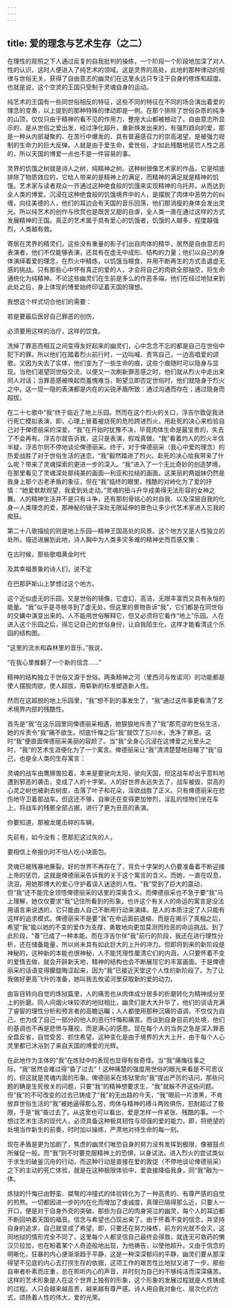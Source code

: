 ```yaml
---
---
---
```

title: 爱的理念与艺术生存（之二）
---




在理性的观照之下人通过反复的自我批判的操练，一个阶段一个阶段地加深了对人性的认识，这时人便进入了纯艺术的领域。这是灵界的高处，此地的那种律动的规律与世俗无关，获得了自由意志的幽灵们在这里永远只专注于自身的修炼和超度。也就是说，这个空灵的王国只受制于灵魂自身的运动。

纯艺术的王国有一些同世俗相反的特征，这些不同的特征在不同的场合演出着爱的理念的变奏，以上提到的那种特殊的律动即是一例。在那个排除了世俗杂质的纯净的山顶，仅仅只由于精神的看不见的作用力，整座大山都被撼动了。自由意志所显示的，是从世俗之爱出发，经过净化超升，重新焕发出来的，有强烈趋向的爱，那是一种从内部凝聚的、在苦行中爆发的、具有普遍感召力的崇高渴望，是被强力钳制的生命力的巨大反弹。人就是由于爱生命，爱世俗，才如此残酷地惩罚人性之恶的，所以天国的博爱一点也不是一件容易的事。

灵界的饥饿之树就是诗人之树，纯精神之树。这种树很像艺术家的作品，它是彻底排除了物质效应的，它给人带来的是精神上的满足，而精神的满足就是精神的饥饿。艺术家与读者观众一齐通过这种绝食般的饥饿来实现精神的乌托邦，从而达到全人类的博爱。沉浸在这种绝食般的饥饿境界中的人，是摆脱了肉体中恶势力的纠缠，向往美德的人，他们的耳边会有天国的音乐回荡，他们那消瘦的身体会发出灵光。所以纯艺术的创作与欣赏也是既苦又甜的自虐，全人类一直在通过这样的方式发展精神的王国。真正的艺术属于具有爱心的饥饿者，饥饿的人越多，程度越强烈，人类越有救。

寄居在灵界的精灵们，这些没有重量的影子们出自肉体的精华，居然是自由意志的表演者，他们不仅能够表演，还具有在虚无中成形、结构的力量；他们以自己的身体演绎着爱的理念，在烈火中精炼，以饥饿当粮食，并用不断再生的方式击退虚无感的挑战。只有那些心中怀有真正的爱的人，才会将自己的肉欲全部抽空，将生命通统化为纯精神。不论这些幽灵们在生前是多么的作恶多端，他们在经过地狱来到此处之后，身上体现的博爱始终印证着天国的理想。

我想这个样式切合他们的需要：

若是要最后医好自己罪恶的创伤，

必须要用这样的治疗，这样的饮食。

洗掉了罪恶而相互之间变得友好起来的幽灵们，心中念念不忘的都是自己在世俗中犯下的罪。所以他们在踏着烈火前行时，一边叫喊、责骂自己，一边高唱爱的颂歌。又因为失去了实体，他们变为了一些生命的痕，这些个痕随时可以隐身与显现。当他们渴望同世俗交流，以便又一次刷新罪恶感之时，他们就从烈火中走出来同人对话；当罪恶感被唤起而羞愧难当，盼望立即否定世俗时，他们就隐身于烈火之中。这一现一隐的表演都是内在的尖锐矛盾所致：通过沟通而存在；通过隐身而超拔。

在二十七歌中“我”终于临近了地上乐园。然而在这个烈火的关口，浮吉尔敦促我进行死亡模拟表演，即，心理上冒着被烧死的危险跨进烈火，用赴死的决心来检验自己对于俾德丽采的深爱。“我”在开始时犹豫不决，毕竟肉体生命是最宝贵的，失去了不会再有。浮吉尔就告诉我，这只是表演，假戏真做。“我”看着灼人的烈火半信半疑，浮吉尔则不停地谈论俾德丽采。终于，对于俾德丽采（我心中爱的理念）的热爱战胜了对于世俗生活的迷恋，“我”毅然踏进了烈火。赴死的决心给我带来了什么呢？带来了灵魂探索的更进一步的深入。“我”进入了一个无比奇妙的创造梦境，在那里看见了灵魂深处那纯美的画面—利亚和拉结的画面。这美丽的两姐妹仍然是我身上那个古老矛盾的象征，但在“我”临终的眼里，残酷的对峙化为了爱的抒情：“她爱默默观望，我爱到处走动。”灵魂的扭斗升华成美得无法形容的女神之舞。人的精神生活并不是只有斗争，还有那刻骨铭心的对自我、以及深层自我的化身—人类理念的爱，那神秘的镜子深处无限延伸的景色让多少代艺术家进入忘我的痴狂。

第二十八歌描绘的则是地上乐园—精神王国高处的风景。这个地方又是人性独立的处所。描述进展到此地，诗人胸中为人类多灾多难的精神史而百感交集：

在古时候，那些歌唱黄金时代

及其幸福景象的诗人们，说不定

在巴那萨斯山上梦想过这个地方。

这个近似虚无的乐园，又是世俗的镜像。它虚幻、高洁，无限丰富而又具有永恒的能量。“我”似乎是寻根寻到了虚无处，但这里的景物告诉“我”，它们都是在同世俗的交媾中演变出来的。人不能用世俗解释它，但又必须将它看作“地上”乐园。人在进入这个乐园之后，得忘记自己的世俗身份，让自我陌生化，这样才能看清这个乐园的结构图。

“这里的流水和森林里的音乐，”我说，

“在我心里推翻了一个新的信念……”

精神的结构独立于世俗又源于世俗。两条精神之河（里西河与攸诺河）的功能都是使人摆脱肉欲，使人超拔，用崭新的标准塑造新人性。

然而在这超脱的地上乐园里，“我”想不到的事发生了，“我”通过这件事更看清了艺术境界内部的残酷性。

首先是“我”在这乐园里同俾德丽采相遇，她狠狠地斥责了“我”那荒谬的世俗生活，她的斥责令“我”痛不欲生。彻底忏悔之后“我”就饮了忘川水，洗净了罪恶。这时“我”便直面俾德丽采美丽的容颜了。当“我”全身心沉浸在这博爱之光里头之时，“我”的艺术生涯便化为了一个寓言。俾德丽采让“我”清清楚楚地目睹了“我”自己，也是全人类的生存寓言：

灵魂的战车由鹰狮兽拉着，本来是要驶向太阳，驶向天国，但这战车却出乎意料地遭到邪恶的袭击，变成了人的十字架。人的好世界永远失去了，战车被毁，崇高的心灵之树也被剥去树皮，击落了叶子和花朵，淫欲战胜了正义。只有俾德丽采在悲伤地守卫着那战车。但这还不够，自审还在变得更加惨烈，淫乱的怪物们坐在车上，将战车的残骸全部占据，进行了更为丑恶的表演。

你要知道，那被龙尾击碎的车辆，

先前有，如今没有；愿那犯这过失的人，

要相信上帝报仇时不怕人吃小块面包。

灵魂已被残暴地撕裂，好的世界不再存在了，背负十字架的人仍要准备着不断迎接上帝的惩罚，这就是俾德丽采告诉我的关于这个寓言的含义。而她，一直在叹息，流泪，用她那博大的爱心守护着误入迷途的人性。“我”受到了巨大的震动，但“我”还不能完全领悟俾德丽采的话里的深奥含义。而俾德丽采也不急于要“我”马上理解，她仅仅要求“我”记住所看到的形象。也许这个有关人的命运的寓言是没法用语言来说透的，它只能由人自己不断用行动来演绎。是人的本质注定了人只能有这样的追求模式。俾德丽采不是要“我”在命运面前退缩，而是在揭示了真相之后，希望“我”能以她的不变的爱作为支撑，勇敢地向更加莫测而险恶的命运挑战。到了此阶段，“善”已成了一种本能。而在浮吉尔伴“我”前行的阶段，我还在进行理性分析，还在储备能量，所以尚未具有如此巨大的上升的冲力。但即将到来的新阶段是神秘的，这种新的本能也很神秘，人不能凭理性厘清它们的内涵，人只要怀着不变的爱情去做，就会开辟新天地，精神的结构也会不断展现它的丰富画面。于是俾德丽采的话语变得朦胧晦涩起来，因为“我”已接近天堂这个人性的新阶段了。为了让我做好更高飞升的准备，她叫我去攸诺河里获取新的爱的动力。

由盲目转向自觉的炼狱篇里，人的痛苦也从肉体成分居多的折磨转化为精神成分至上的折磨。同人间烟火味较浓的地狱相比，幽灵们是大大升华了，他们的谈话充满了睿智的理性分析和预言者的高瞻远瞩；人人都使用那种沉痛的语调，不仅仅为自己，也为成了自己一部分的他人的恶行忏悔和痛苦。而谈到自身目前的处境，他们的基调也不再是悲愤与蔑视，而是满心的感恩。现在每个人的当务之急是深入罪恶全盘反省，自觉受苦、抓住希望。这种变化是由于境界的大大上升，由于每个人心灵里都已沐浴到了来自天国的博爱的光辉。

在此地作为主体的“我”在炼狱中的表现也显得有些奇怪。当“我”痛悔往事之际，“我”居然会难过得“昏了过去”！这种痛楚的强度用世俗的眼光来看是不可思议的，但这就是灵魂内面的形象。俾德丽采在炼狱里向“我”提出严厉的诘问，那些问题的确是生死攸关的问题，只要“我”的精神想要求生，“我”就躲不开这些问题。但“我”的不可改变的过去已铸成了“我”的无出路的今天，“我”眼前一片漆黑，不肯放弃世俗生活的“我”被她逼得那么苦，肉体与精神的搏斗两败俱伤，忍耐超过了极限，于是“我”昏过去了。从这里也可以看出，爱是怎样一件紧张、残酷的事。一个想过艺术生活的现代人，必须具备这种极具韧性与顽强的爱的能力，即，将绝望的处境当作新生的前奏，时时加以操练，严肃地对待生命的每一刻。

现在矛盾是更为加剧了，焦虑的幽灵们唯恐自身的努力没有发挥到极限，像被鼓点所催促一般。而“我”则不时要克服精神上的恐惧，以身试法。进入烈火的尝试类似于求生的破釜沉舟的行动，而这种行动是直接在爱的敦促（不停地谈论俾德丽采）之下的主动的死亡体验，就是在这种极限体验中，爱直接降临我身，同“我”融为一体。

炼狱的忏悔已由野蛮、桀骜的冲撞式的体验转化为了一种高贵的、有尊严感的自觉的煎熬。一切都因进一步的内在化而增加了虔诚度，真理已隔得那么近，只要人一开口，便是对于自身外壳的突破。那些为自己的肉身哭泣的幽灵，每个人的耳边都不断回响着天国的福音。信念与希望也凸现出来了。由于怀着不变的信念，并坚持自身的追求，自己就变成了希望。即，只要还在努力操练，前方的光就不会灭。这同地狱的情形完全不同了，这里每个人都坚信自己最终会得救，就连无可救药的懒汉贝拉加，也在盼着某个人奇迹般地出现，为他祷告，以使他超升。又由于信念的明晰化，狂暴的内心便渐渐趋于平静，这是一种深深郁闷的平静，幽灵们要从那深得望不见底的内心去打捞生存的依据，这项工作的艰苦性比地狱又进了一步。那些自审者朴素而庄重，总在聆听内心的声音，并时刻为自己的不够纯洁而深深痛苦。这样的艺术形象是人在这个世界上独有的形象，这个形象的发展过程就是人性铸成的过程。人只会越来越高贵，越来越有尊严感。诗人用自我对象化、层次化的方式，颂扬着人性的伟大，爱的光荣。